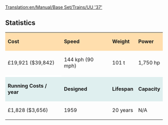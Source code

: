 [[Translation:en/Manual/Base Set/Trains/UU '37']]
==Statistics==

{| cellspacing="3" align="center"

|style="background:#ffdead;"| '''Cost'''
|style="background:#ffdead;"| '''Speed'''
|style="background:#ffdead;"| '''Weight'''
|style="background:#ffdead;"| '''Power'''
|-
| £19,921 ($39,842)
| 144 kph (90 mph)
| 101 t
| 1,750 hp
|-
|style="background:white;"colspan='4'| 
|-
|style="background:#dfefef;"|'''Running Costs / year'''
|style="background:#dfefef;"|'''Designed'''
|style="background:#dfefef;"|'''Lifespan'''
|style="background:#dfefef;"|'''Capacity'''
|-
| £1,828 ($3,656)
| 1959
| 20 years
| N/A
|}